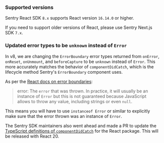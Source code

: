 ### Supported versions

Sentry React SDK `8.x` supports React version `16.14.0` or higher.

If you need to support older versions of React, please use Sentry Next.js SDK `7.x`.

<Include name="migration/javascript-v8/compatible-browsers" />

### Updated error types to be `unknown` instead of `Error`

In v8, we are changing the `ErrorBoundary` error types returned from `onError`, `onReset`, `onUnmount`, and
`beforeCapture` to be `unknown` instead of `Error`. This more accurately matches the behavior of `componentDidCatch`, which is the
lifecycle method Sentry's `ErrorBoundary` component uses.

As per the [React docs on error boundaries](https://react.dev/reference/react/Component#componentdidcatch):

> error: The `error` that was thrown. In practice, it will usually be an instance of `Error` but this is not guaranteed
> because JavaScript allows to throw any value, including strings or even `null`.

This means you will have to use `instanceof Error` or similar to explicitly make sure that the error thrown was an
instance of `Error`.

The Sentry SDK maintainers also went ahead and made a PR to update the
[TypeScript definitions of `componentDidCatch`](https://github.com/DefinitelyTyped/DefinitelyTyped/pull/69434) for the
React package. This will be released with React 20.
